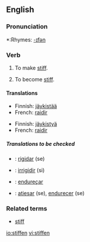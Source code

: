==English==

===Pronunciation===
*:Rhymes: [[Rhymes:English:-ɪfən|-ɪfən]]

===Verb===
{{en-verb}}

# {{transitive}} To make [[stiff]].
# {{intransitive}} To become [[stiff]].

====Translations====
{{trans-top|To make stiff}}
*Finnish: [[jäykistää]]
*French: [[raidir]]
{{trans-mid}}
{{trans-bottom}}

{{trans-top|To become stiff}}
*Finnish: [[jäykistyä]]
*French: [[raidir]]
{{trans-mid}}
{{trans-bottom}}

=====Translations to be checked=====
{{checktrans}}
{{top}}
*{{ttbc|Interlingua}}: [[rigidar]] (se)
*{{ttbc|Italian}}: [[irrigidir]] (si)
{{mid}}
*{{ttbc|Portuguese}}: [[endureçar]]
*{{ttbc|Spanish}}: [[atiesar]] (se), [[endurecer]] (se)
{{bottom}}

===Related terms===
*[[stiff]]

[[io:stiffen]]
[[vi:stiffen]]